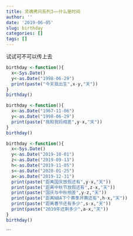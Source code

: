 ```yaml
---
title: 灵魂拷问系列3——什么是时间
author: ''
date: '2019-06-05'
slug: birthday
categories: []
tags: []
---
```

试试可不可以传上去
```r
birthday <-function(){
  x<-Sys.Date()
  y<-as.Date("1998-06-29")
  print(paste("今天我出生",x-y,"天"))
}
birthday()
```

```r
birthday <-function(){
  x<-as.Date("1967-11-06")
  y<-as.Date("1998-06-29")
  print(paste("我和我妈相差",y-x,"天"))
}
birthday()
```

```r
birthday <-function(){
  x<-Sys.Date()
  y<-as.Date("2019-10-01")
  z<-as.Date("2019-09-13")
  h<-as.Date("2019-11-05")
  s<-as.Date("2020-01-25")
  a<-as.Date("2019-12-31")
  print(paste("距离国庆放假还有",y-x,"天"))
  print(paste("距离中秋节放假还有",z-x,"天"))
  print(paste("国庆与中秋相差",y-z,"天"))
  print(paste("距离NBA下个赛季开赛还有",h-x,"天"))
  print(paste("距离春节还有多少",s-x,"天"))
  print(paste("2019年还剩多少",a-x,"天"))
}
birthday()
```

```



